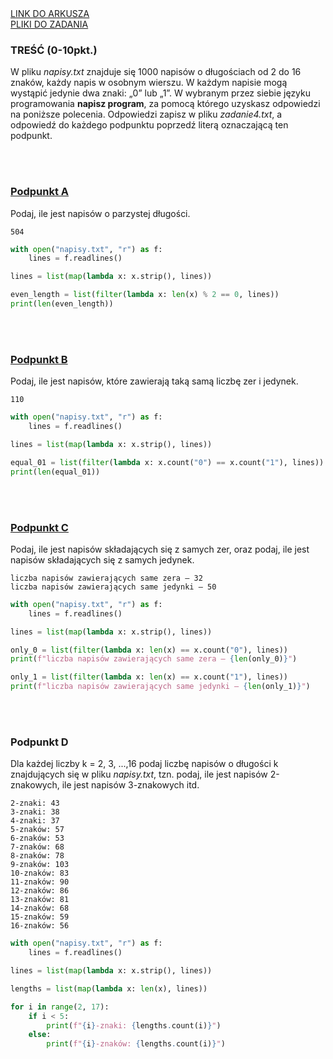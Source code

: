 
<div className="box_link"><a className="link  link_materials" target="_blank" href="https://arkusze.pl/maturalne/informatyka-2013-maj-matura-podstawowa-2.pdf">LINK DO ARKUSZA</a>
<br/>
<a className="link  link_materials" href="https://cke.gov.pl/images/_EGZAMIN_MATURALNY_OD_2015/Arkusze_egzaminacyjne/2013/Dane_PP.rar"> PLIKI DO ZADANIA</a>

<br/>
</div>

### TREŚĆ (0-10pkt.)
W pliku <i>napisy.txt</i> znajduje się 1000 napisów o długościach od 2 do 16 znaków, każdy
napis w osobnym wierszu. W każdym napisie mogą wystąpić jedynie dwa znaki: „0” lub „1”.
W wybranym przez siebie języku programowania <b>napisz program</b>, za pomocą którego
uzyskasz odpowiedzi na poniższe polecenia. Odpowiedzi zapisz w pliku <i>zadanie4.txt</i>,
a odpowiedź do każdego podpunktu poprzedź literą oznaczającą ten podpunkt.


<br/><br/>

### <u>Podpunkt A</u>   
Podaj, ile jest napisów o parzystej długości.
<br/>
<Dropdown title="ODPOWIEDŹ">

```text
504
```
</Dropdown>
<Dropdown title="PRZYKŁADOWE ROZWIĄZANIE - PYTHON">

```python
with open("napisy.txt", "r") as f:
    lines = f.readlines()

lines = list(map(lambda x: x.strip(), lines))

even_length = list(filter(lambda x: len(x) % 2 == 0, lines))
print(len(even_length))
```
</Dropdown>

<br/><br/>

### <u>Podpunkt B</u>
Podaj, ile jest napisów, które zawierają taką samą liczbę zer i jedynek.
<br/>
<Dropdown title="ODPOWIEDŹ">

```text
110
```
</Dropdown>
<Dropdown title="PRZYKŁADOWE ROZWIĄZANIE - PYTHON">

```python
with open("napisy.txt", "r") as f:
    lines = f.readlines()

lines = list(map(lambda x: x.strip(), lines))

equal_01 = list(filter(lambda x: x.count("0") == x.count("1"), lines))
print(len(equal_01))
```
</Dropdown>
<br/><br/>

### <u>Podpunkt C</u>
Podaj, ile jest napisów składających się z samych zer, oraz podaj, ile jest napisów
składających się z samych jedynek.
<br/>
<Dropdown title="ODPOWIEDŹ">

```text
liczba napisów zawierających same zera – 32
liczba napisów zawierających same jedynki – 50 
```
</Dropdown>
<Dropdown title="PRZYKŁADOWE ROZWIĄZANIE - PYTHON">

```python
with open("napisy.txt", "r") as f:
    lines = f.readlines()

lines = list(map(lambda x: x.strip(), lines))

only_0 = list(filter(lambda x: len(x) == x.count("0"), lines))
print(f"liczba napisów zawierających same zera – {len(only_0)}")

only_1 = list(filter(lambda x: len(x) == x.count("1"), lines))
print(f"liczba napisów zawierających same jedynki – {len(only_1)}")
```
</Dropdown>

<br/><br/>

### Podpunkt D
Dla każdej liczby k = 2, 3, ...,16 podaj liczbę napisów o długości k znajdujących się
w pliku <i>napisy.txt</i>, tzn. podaj, ile jest napisów 2-znakowych, ile jest napisów
3-znakowych itd. 
<br/>
<Dropdown title="ODPOWIEDŹ">

```text
2-znaki: 43
3-znaki: 38
4-znaki: 37
5-znaków: 57
6-znaków: 53
7-znaków: 68
8-znaków: 78
9-znaków: 103
10-znaków: 83
11-znaków: 90
12-znaków: 86
13-znaków: 81
14-znaków: 68
15-znaków: 59
16-znaków: 56 
```
</Dropdown>
<Dropdown title="PRZYKŁADOWE ROZWIĄZANIE - PYTHON">

```python
with open("napisy.txt", "r") as f:
    lines = f.readlines()

lines = list(map(lambda x: x.strip(), lines))

lengths = list(map(lambda x: len(x), lines))

for i in range(2, 17):
    if i < 5:
        print(f"{i}-znaki: {lengths.count(i)}")
    else:
        print(f"{i}-znaków: {lengths.count(i)}")
```
</Dropdown>



